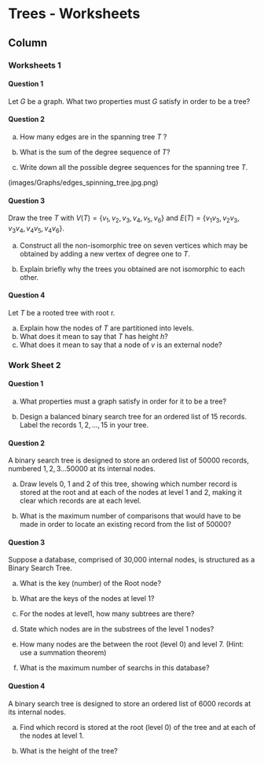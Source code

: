 
Trees - Worksheets {data-navmenu="Exercises"}
==================================

Column {.tabset}
-----------------------------

### Worksheets 1


#### Question 1

Let $G$ be a graph. What two properties must $G$ satisfy in order to be a tree?


#### Question 2

a. How many edges are in the spanning tree $T$ ?

b. What is the sum of the degree sequence of $T$?

c. Write down all the possible degree sequences for the spanning tree $T$.


(images/Graphs/edges_spinning_tree.jpg.png)

#### Question 3 

Draw the tree $T$ with $V(T) = \{v_1,v_2,v_3,v_4,v_5,v_6\}$ and $E(T)= \{v_1v_3, v_2v_3, v_3v_4,v_4v_5,v_4v_6\}$.


a.  Construct all the non-isomorphic tree on seven vertices which may be obtained by adding a new vertex of degree one to $T$.



b.  Explain briefly why the trees you obtained are not isomorphic to each other.



#### Question 4

Let $T$ be a rooted tree with root r. 

a. Explain how the nodes of $T$ are partitioned into levels.
b. What does it mean to say that $T$ has height $h$?
c. What does it mean to say that a node of $v$ is an external node?



### Work Sheet 2

#### Question 1

a.  What properties must a graph satisfy in order for it to be a tree? 

b.  Design a balanced binary search tree for an ordered list of 15 records.
Label the records $1,2, \ldots , 15$ in your tree. 

#### Question 2

A binary search tree is designed to store an ordered list of 50000 records,
numbered $1,2,3\ldots 50000$ at its internal nodes.

a.  Draw levels 0, 1 and 2 of this tree, showing which number record is stored
at the root and at each of the nodes at level 1 and 2, making it clear
which records are at each level.

b.  What is the maximum number of comparisons that would have to be
made in order to locate an existing record from the list of 50000? 


#### Question 3
Suppose a database, comprised of 30,000 internal nodes, is structured as a Binary Search Tree.

a. What is the key (number) of the Root node?

b. What are the keys of the nodes at level 1?

c. For the nodes at level1, how many subtrees are there?

d. State which nodes are in the substrees of the level 1 nodes?

e. How many nodes are the between the root (level 0) and level 7. 
(Hint: use a summation theorem)

f. What is the maximum number of searchs in this database?

#### Question 4

A binary search tree is designed to store an ordered list of 6000 records at its internal nodes.

a.  Find which record is stored at the root (level 0) of the tree and at each
of the nodes at level 1.

b.   What is the height of the tree?